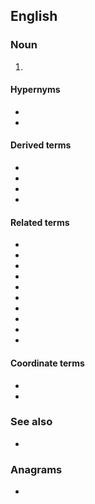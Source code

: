 ==English==

===Noun===
{{en-noun|-}}

# {{lb|en|electronics|telecommunications}} {{initialism of|en|orthogonal frequency division multiplexing}}

====Hypernyms====
{{top2|orthogonal frequency division multiplexing}}
* {{l|en|FDM|gloss=frequency division multiplexing}}
* {{l|en|MUX|gloss=multiplexing}}
{{bottom}}

====Derived terms====
{{der-top|orthogonal frequency division multiplexing}}
* {{l|en|COFDM|gloss=coded orthogonal frequency division multiplexing}}
* {{l|en|N-OFDM|gloss=non-orthogonal frequency division multiplexing}}
* {{l|en|MIMO-OFDM|gloss=multiple-input&ndash;multiple-output&mdash;orthogonal frequency division multiplexing}}
* {{l|en|FLASH-OFDM|gloss=Fast Low-latency Access with Seamless Hand-off &mdash; Orthogonal Frequency Division Multiplexing}}
{{der-bottom}}

====Related terms====
{{rel-top|orthogonal frequency division multiplexing}}
* {{l|en|TDM|gloss=time division multiplexing}}
* {{l|en|CDM|gloss=code division multiplexing}}
* {{l|en|OFDMA|gloss=orthogonal frequency division multiple access}}
* {{l|en|FDMA|gloss=frequency division multiple access}}
* {{l|en|TDMA|gloss=time division multiple access}}
* {{l|en|CDMA|gloss=code division multiple access}}
* {{l|en|orthogonal}}
* {{l|en|frequency}}
* {{l|en|division}}
* {{l|en|multiplexing}}
{{rel-bottom}}

====Coordinate terms====
{{top2|orthogonal frequency division multiplexing}}
* {{l|en|spread spectrum}}
* {{l|en|MIMO|gloss=multiple-in multiple-out}}
{{bottom}}

===See also===
* {{pedia|lang=en|Orthogonal frequency-division multiplexing}}

===Anagrams===
* {{anagrams|en|a=dfmo|mod.F.}}